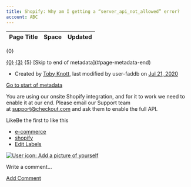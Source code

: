 ```yaml
---
title: Shopify: Why am I getting a “server_api_not_allowed” error?
account: ABC
---
```


<table class="aui"> <thead> <tr class="header"> <th class="search-result-title">Page Title</th> <th class="search-result-space">Space</th> <th class="search-result-date">Updated</th> </tr> </thead> </table> <p class="search-result-count">{0}</p> <tr class="search-result"> <td class="search-result-title"><a href="{1}" class="content-type-{2}"><span>{0}</span></a></td> <td class="search-result-space"><a class="space" href="/display/{4}/" title="{3}">{3}</a></td> <td class="search-result-date"><span class="date" title="{6}">{5}</span></td> </tr> [Skip to end of metadata](#page-metadata-end)

*   Created by [Toby Knott](    /display/~toby.knott
    ), last modified by user-faddb on [Jul 21, 2020](/pages/diffpagesbyversion.action?pageId=8487192&selectedPageVersions=2&selectedPageVersions=3 "Show changes")

[Go to start of metadata](#page-metadata-start)

You are using our onsite Shopify integration, and for it to work we need to enable it at our end. Please email our Support team at [support@checkout.com](mailto:support@checkout.com) and ask them to enable the full API.

LikeBe the first to like this

*   [e-commerce](/label/FAQ/e-commerce)
*   [shopify](/label/FAQ/shopify)
*   [Edit Labels](# "Edit Labels (Type 'l')")

[![User icon: Add a picture of yourself](/s/en_GB/7901/abf7b35644d5a5d1d7e4b0969a83e8eb2b569fb5/_/images/icons/profilepics/add_profile_pic.svg)](/users/profile/editmyprofilepicture.action)

Write a comment…

[Add Comment](/pages/viewpage.action?pageId=8487192&showComments=true&showCommentArea=true#addcomment)